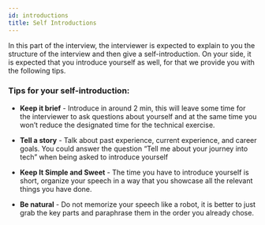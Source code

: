 ```yaml
---
id: introductions
title: Self Introductions
---
```


In this part of the interview,
the interviewer is expected to explain to you the structure of the interview and then give a self-introduction.
On your side, it is expected that you introduce yourself as well, for that we provide you with the following tips.

### Tips for your self-introduction:
- **Keep it brief** - Introduce in around 2 min, this will leave some time for the interviewer to ask questions about yourself and at the same time you won’t reduce the designated time for the technical exercise.

- **Tell a story** - Talk about past experience, current experience, and career goals. You could answer the question “Tell me about your journey into tech” when being asked to introduce yourself

- **Keep It Simple and Sweet** - The time you have to introduce yourself is short, organize your speech in a way that you showcase all the relevant things you have done.

- **Be natural** - Do not memorize your speech like a robot, it is better to just grab the key parts and paraphrase them in the order you already chose.
